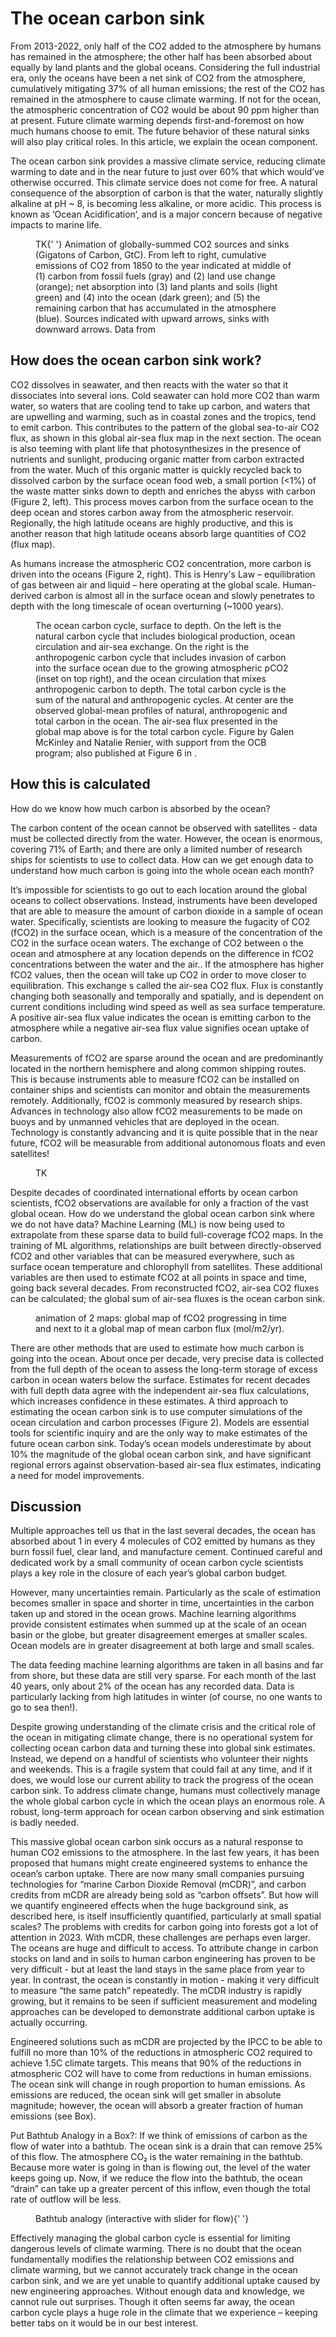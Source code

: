 
# The ocean carbon sink

From 2013-2022, only half of the CO2 added to the atmosphere by humans has remained in the atmosphere; the other half has been absorbed about equally by land plants and the global oceans. Considering the full industrial era, only the oceans have been a net sink of CO2 from the atmosphere, cumulatively mitigating 37% of all human emissions; the rest of the CO2 has remained in the atmosphere to cause climate warming. If not for the ocean, the atmospheric concentration of CO2 would be about 90 ppm higher than at present. Future climate warming depends first-and-foremost on how much humans choose to emit. The future behavior of these natural sinks will also play critical roles. In this article, we explain the ocean component.

The ocean carbon sink provides a massive climate service, reducing climate warming to date and in the near future to just over 60% that which would’ve otherwise occurred. This climate service does not come for free. A natural consequence of the absorption of carbon is that the water, naturally slightly alkaline at pH ~ 8, is becoming less alkaline, or more acidic. This process is known as ‘Ocean Acidification’, and is a major concern because of negative impacts to marine life.

<Figure>
  TK{' '}
  <FigureCaption number={1}>
    Animation of globally-summed CO2 sources and sinks (Gigatons of Carbon,
    GtC). From left to right, cumulative emissions of CO2 from 1850 to the year
    indicated at middle of (1) carbon from fossil fuels (gray) and (2) land use
    change (orange); net absorption into (3) land plants and soils (light green)
    and (4) into the ocean (dark green); and (5) the remaining carbon that has
    accumulated in the atmosphere (blue). Sources indicated with upward arrows,
    sinks with downward arrows. Data from
  </FigureCaption>
</Figure>

## How does the ocean carbon sink work?

CO2 dissolves in seawater, and then reacts with the water so that it dissociates into several ions. Cold seawater can hold more CO2 than warm water, so waters that are cooling tend to take up carbon, and waters that are upwelling and warming, such as in coastal zones and the tropics, tend to emit carbon. This contributes to the pattern of the global sea-to-air CO2 flux, as shown in this global air-sea flux map in the next section.
The ocean is also teeming with plant life that photosynthesizes in the presence of nutrients and sunlight, producing organic matter from carbon extracted from the water. Much of this organic matter is quickly recycled back to dissolved carbon by the surface ocean food web, a small portion (\<1%) of the waste matter sinks down to depth and enriches the abyss with carbon (Figure 2, left). This process moves carbon from the surface ocean to the deep ocean and stores carbon away from the atmospheric reservoir. Regionally, the high latitude oceans are highly productive, and this is another reason that high latitude oceans absorb large quantities of CO2 (flux map).

As humans increase the atmospheric CO2 concentration, more carbon is driven into the oceans (Figure 2, right). This is Henry's Law – equilibration of gas between air and liquid – here operating at the global scale. Human-derived carbon is almost all in the surface ocean and slowly penetrates to depth with the long timescale of ocean overturning (~1000 years).

<Figure>
  <OceanCycleDiagram />
  <FigureCaption number={2}>
    The ocean carbon cycle, surface to depth. On the left is the natural carbon
    cycle that includes biological production, ocean circulation and air-sea
    exchange. On the right is the anthropogenic carbon cycle that includes
    invasion of carbon into the surface ocean due to the growing atmospheric
    pCO2 (inset on top right), and the ocean circulation that mixes
    anthropogenic carbon to depth. The total carbon cycle is the sum of the
    natural and anthropogenic cycles. At center are the observed global-mean
    profiles of natural, anthropogenic and total carbon in the ocean. The
    air-sea flux presented in the global map above is for the total carbon
    cycle. Figure by Galen McKinley and Natalie Renier, with support from the
    OCB program; also published at Figure 6 in .
  </FigureCaption>
</Figure>

## How this is calculated

How do we know how much carbon is absorbed by the ocean?

The carbon content of the ocean cannot be observed with satellites - data must be collected directly from the water. However, the ocean is enormous, covering 71% of Earth; and there are only a limited number of research ships for scientists to use to collect data. How can we get enough data to understand how much carbon is going into the whole ocean each month?

It’s impossible for scientists to go out to each location around the global oceans to collect observations. Instead, instruments have been developed that are able to measure the amount of carbon dioxide in a sample of ocean water. Specifically, scientists are looking to measure the fugacity of CO2 (fCO2) in the surface ocean, which is a measure of the concentration of the CO2 in the surface ocean waters. The exchange of CO2 between o the ocean and atmosphere at any location depends on the difference in fCO2 concentrations between the water and the air.. If the atmosphere has higher fCO2 values, then the ocean will take up CO2 in order to move closer to equilibration. This exchange s called the air-sea CO2 flux. Flux is constantly changing both seasonally and temporally and spatially, and is dependent on current conditions including wind speed as well as sea surface temperature. A positive air-sea flux value indicates the ocean is emitting carbon to the atmosphere while a negative air-sea flux value signifies ocean uptake of carbon.

Measurements of fCO2 are sparse around the ocean and are predominantly located in the northern hemisphere and along common shipping routes. This is because instruments able to measure fCO2 can be installed on container ships and scientists can monitor and obtain the measurements remotely. Additionally, fCO2 is commonly measured by research ships. Advances in technology also allow fCO2 measurements to be made on buoys and by unmanned vehicles that are deployed in the ocean. Technology is constantly advancing and it is quite possible that in the near future, fCO2 will be measurable from additional autonomous floats and even satellites!

<Figure>
  <Map
    sourceUrl='https://carbonplan-data-viewer.s3.us-west-2.amazonaws.com/demo/leap-data-stories/SOCATv2019_tracks_gridded_monthly.zarr'
    variable='fco2_ave_weighted'
    clim={[280, 440]}
    colormapName='warm'
    label='Measured fCO₂'
    units='μatm'
    startYear={1970}
/>

  <FigureCaption number={3}>TK</FigureCaption>
</Figure>

Despite decades of coordinated international efforts by ocean carbon scientists, fCO2 observations are available for only a fraction of the vast global ocean. How do we understand the global ocean carbon sink where we do not have data? Machine Learning (ML) is now being used to extrapolate from these sparse data to build full-coverage fCO2 maps. In the training of ML algorithms, relationships are built between directly-observed fCO2 and other variables that can be measured everywhere, such as surface ocean temperature and chlorophyll from satellites. These additional variables are then used to estimate fCO2 at all points in space and time, going back several decades. From reconstructed fCO2, air-sea CO2 fluxes can be calculated; the global sum of air-sea fluxes is the ocean carbon sink.

<Figure>
  <Map
    sourceUrl='https://carbonplan-data-viewer.s3.us-west-2.amazonaws.com/demo/leap-data-stories/GCB-2023_dataprod_LDEO-HPD_1959-2022-flipped-lon.zarr'
    variable='sfco2'
    clim={[280, 440]}
    label='Reconstructed fCO₂'
    units='μatm'
    colormapName='warm'
    startYear={1959}
  />
  <FigureCaption number={4}>
    animation of 2 maps: global map of fCO2 progressing in time and next to it a
    global map of mean carbon flux (mol/m2/yr).
  </FigureCaption>
</Figure>

There are other methods that are used to estimate how much carbon is going into the ocean. About once per decade, very precise data is collected from the full depth of the ocean to assess the long-term storage of excess carbon in ocean waters below the surface. Estimates for recent decades with full depth data agree with the independent air-sea flux calculations, which increases confidence in these estimates. A third approach to estimating the ocean carbon sink is to use computer simulations of the ocean circulation and carbon processes (Figure 2). Models are essential tools for scientific inquiry and are the only way to make estimates of the future ocean carbon sink. Today’s ocean models underestimate by about 10% the magnitude of the global ocean carbon sink, and have significant regional errors against observation-based air-sea flux estimates, indicating a need for model improvements.

## Discussion

Multiple approaches tell us that in the last several decades, the ocean has absorbed about 1 in every 4 molecules of CO2 emitted by humans as they burn fossil fuel, clear land, and manufacture cement. Continued careful and dedicated work by a small community of ocean carbon cycle scientists plays a key role in the closure of each year’s global carbon budget.

However, many uncertainties remain. Particularly as the scale of estimation becomes smaller in space and shorter in time, uncertainties in the carbon taken up and stored in the ocean grows. Machine learning algorithms provide consistent estimates when summed up at the scale of an ocean basin or the globe, but greater disagreement emerges at smaller scales. Ocean models are in greater disagreement at both large and small scales.

The data feeding machine learning algorithms are taken in all basins and far from shore, but these data are still very sparse. For each month of the last 40 years, only about 2% of the ocean has any recorded data. Data is particularly lacking from high latitudes in winter (of course, no one wants to go to sea then!).

Despite growing understanding of the climate crisis and the critical role of the ocean in mitigating climate change, there is no operational system for collecting ocean carbon data and turning these into global sink estimates. Instead, we depend on a handful of scientists who volunteer their nights and weekends. This is a fragile system that could fail at any time, and if it does, we would lose our current ability to track the progress of the ocean carbon sink. To address climate change, humans must collectively manage the whole global carbon cycle in which the ocean plays an enormous role. A robust, long-term approach for ocean carbon observing and sink estimation is badly needed.

This massive global ocean carbon sink occurs as a natural response to human CO2 emissions to the atmosphere. In the last few years, it has been proposed that humans might create engineered systems to enhance the ocean’s carbon uptake. There are now many small companies pursuing technologies for “marine Carbon Dioxide Removal (mCDR)”, and carbon credits from mCDR are already being sold as “carbon offsets”. But how will we quantify engineered effects when the huge background sink, as described here, is itself insufficiently quantified, particularly at small spatial scales? The problems with credits for carbon going into forests got a lot of attention in 2023. With mCDR, these challenges are perhaps even larger. The oceans are huge and difficult to access. To attribute change in carbon stocks on land and in soils to human carbon engineering has proven to be very difficult - but at least the land stays in the same place from year to year. In contrast, the ocean is constantly in motion - making it very difficult to measure “the same patch” repeatedly. The mCDR industry is rapidly growing, but it remains to be seen if sufficient measurement and modeling approaches can be developed to demonstrate additional carbon uptake is actually occurring.

Engineered solutions such as mCDR are projected by the IPCC to be able to fulfill no more than 10% of the reductions in atmospheric CO2 required to achieve 1.5C climate targets. This means that 90% of the reductions in atmospheric CO2 will have to come from reductions in human emissions. The ocean sink will change in rough proportion to human emissions. As emissions are reduced, the ocean sink will get smaller in absolute magnitude; however, the ocean will absorb a greater fraction of human emissions (see Box).

Put Bathtub Analogy in a Box?: If we think of emissions of carbon as the flow of water into a bathtub. The ocean sink is a drain that can remove 25% of this flow. The atmosphere CO₂ is the water remaining in the bathtub. Because more water is going in than is flowing out, the level of the water keeps going up. Now, if we reduce the flow into the bathtub, the ocean “drain” can take up a greater percent of this inflow, even though the total rate of outflow will be less.

<Figure>
  <Bathtub />
  <FigureCaption number={5}>
    Bathtub analogy (interactive with slider for flow){' '}
  </FigureCaption>
</Figure>

Effectively managing the global carbon cycle is essential for limiting dangerous levels of climate warming. There is no doubt that the ocean fundamentally modifies the relationship between CO2 emissions and climate warming, but we cannot accurately track change in the ocean carbon sink, and we are yet unable to quantify additional uptake caused by new engineering approaches. Without enough data and knowledge, we cannot rule out surprises. Though it often seems far away, the ocean carbon cycle plays a huge role in the climate that we experience – keeping better tabs on it would be in our best interest.
